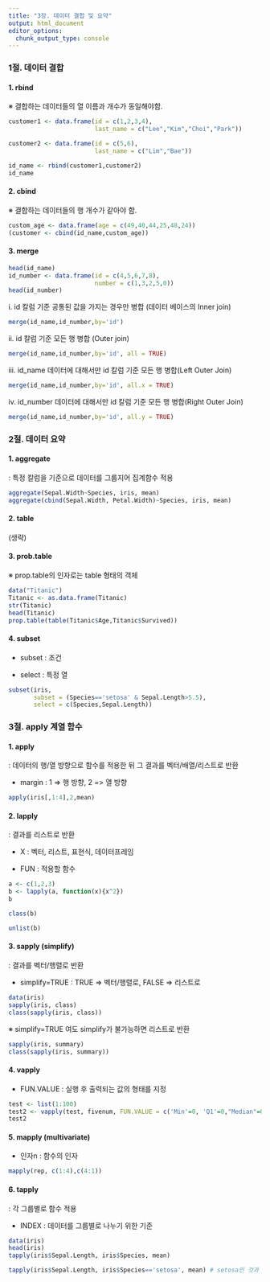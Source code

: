 ```yaml
---
title: "3장. 데이터 결합 및 요약"
output: html_document
editor_options: 
  chunk_output_type: console
---
```

### 1절. 데이터 결합

#### 1. rbind

※ 결합하는 데이터들의 열 이름과 개수가 동일해야함.

```r
customer1 <- data.frame(id = c(1,2,3,4),
                        last_name = c("Lee","Kim","Choi","Park"))

customer2 <- data.frame(id = c(5,6),
                        last_name = c("Lim","Bae"))

id_name <- rbind(customer1,customer2)
id_name

```

#### 2. cbind

※ 결합하는 데이터들의 행 개수가 같아야 함.

```r
custom_age <- data.frame(age = c(49,40,44,25,48,24))
(customer <- cbind(id_name,custom_age))
```

#### 3. merge

```r
head(id_name)
id_number <- data.frame(id = c(4,5,6,7,8),
                        number = c(1,3,2,5,0))
head(id_number)
```

i\. id 칼럼 기준 공통된 값을 가지는 경우만 병합 (데이터 베이스의 Inner join)

```r
merge(id_name,id_number,by='id')
```

ii\. id 칼럼 기준 모든 행 병합 (Outer join)

```r
merge(id_name,id_number,by='id', all = TRUE)
```

iii\. id_name 데이터에 대해서만 id 칼럼 기준 모든 행 병합(Left Outer Join)

```r
merge(id_name,id_number,by='id', all.x = TRUE)
```

iv\. id_number 데이터에 대해서만 id 칼럼 기준 모든 행 병합(Right Outer Join)

```r
merge(id_name,id_number,by='id', all.y = TRUE)
```

### 2절. 데이터 요약

#### 1. aggregate

: 특정 칼럼을 기준으로 데이터를 그룹지어 집계함수 적용

```r
aggregate(Sepal.Width~Species, iris, mean)
aggregate(cbind(Sepal.Width, Petal.Width)~Species, iris, mean)
```

#### 2. table

(생략)

#### 3. prob.table

※ prop.table의 인자로는 table 형태의 객체

```r
data("Titanic")
Titanic <- as.data.frame(Titanic)
str(Titanic)
head(Titanic)
prop.table(table(Titanic$Age,Titanic$Survived))
```

#### 4. subset

-   subset : 조건

-   select : 특정 열

```r
subset(iris,
       subset = (Species=='setosa' & Sepal.Length>5.5),
       select = c(Species,Sepal.Length))
```

### 3절. apply 계열 함수

#### 1. apply

: 데이터의 행/열 방향으로 함수를 적용한 뒤 그 결과를 벡터/배열/리스트로 반환

-   margin : 1 =\> 행 방향, 2 =\> 열 방향

```r
apply(iris[,1:4],2,mean)
```

#### 2. lapply

: 결과를 리스트로 반환

-   X : 벡터, 리스트, 표현식, 데이터프레임

-   FUN : 적용할 함수

```r
a <- c(1,2,3)
b <- lapply(a, function(x){x^2})
b

class(b)

unlist(b)
```

#### 3. sapply (simplify)

: 결과를 벡터/행렬로 반환

-   simplify=TRUE : TRUE =\> 벡터/행렬로, FALSE =\> 리스트로

```r
data(iris)
sapply(iris, class) 
class(sapply(iris, class)) 
```

※ simplify=TRUE 여도 simplify가 불가능하면 리스트로 반환

```r
sapply(iris, summary)
class(sapply(iris, summary))
```

#### 4. vapply

-   FUN.VALUE : 실행 후 출력되는 값의 형태를 지정

```r
test <- list(1:100)
test2 <- vapply(test, fivenum, FUN.VALUE = c('Min'=0, 'Q1'=0,"Median"=0, "Q3"=0, "Max"=0))
test2
```

#### 5. mapply (multivariate)

-   인자n : 함수의 인자

```r
mapply(rep, c(1:4),c(4:1))
```

#### 6. tapply

: 각 그룹별로 함수 적용

-   INDEX : 데이터를 그룹별로 나누기 위한 기준

```r
data(iris)
head(iris)
tapply(iris$Sepal.Length, iris$Species, mean)
```

```r
tapply(iris$Sepal.Length, iris$Species=='setosa', mean) # setosa인 것과 아닌 것
```
